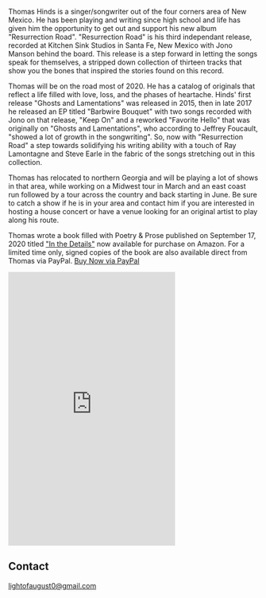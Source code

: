 
<Banner />

<Container>

<p>Thomas Hinds is a singer/songwriter out of the four corners area of New Mexico.
He has been playing and writing since high school and life has given him the opportunity
to get out and support his new album "Resurrection Road". "Resurrection Road" is his third
independant release, recorded at Kitchen Sink Studios in Santa Fe, New Mexico with
Jono Manson behind the board. This release is a step forward in letting the songs speak
for themselves, a stripped down collection of thirteen tracks that show you the bones that
inspired the stories found on this record.</p>
<p>Thomas will be on the road most of 2020. He has a catalog of originals that reflect a life
filled with love, loss, and the phases of heartache. Hinds' first release "Ghosts and Lamentations"
 was released in 2015, then in late 2017 he released an EP titled "Barbwire Bouquet" with two songs
recorded with Jono on that release, "Keep On" and a reworked "Favorite Hello" that was originally on
"Ghosts and Lamentations", who according to Jeffrey Foucault, "showed a lot of growth in the
songwriting". So, now with "Resurrection Road" a step towards solidifying his writing ability with a touch of Ray Lamontagne and Steve Earle in the fabric of the songs stretching out in this collection. 
</p><p>Thomas has relocated to northern Georgia and will be playing a lot of shows in that area, while 
working on a Midwest tour in March and an east coast run followed by a tour across the country and back 
starting in June. Be sure to catch a show if he is in your area and contact him if you are interested in hosting a house concert or have a venue looking for an original artist to play along his route.</p>
<p>Thomas wrote a book filled with Poetry & Prose published on September 17, 2020 titled <a href="https://www.amazon.com/dp/1513666940/ref=cm_sw_em_r_mt_dp_.ZCQFbCW1NY3R">"In the Details"</a> now available for purchase on Amazon. For a limited time only, signed copies of the book are also available direct from Thomas via PayPal. <a href="https://www.paypal.com/cgi-bin/webscr?cmd=_xclick&business=thmshinds%40yahoo%2ecom&lc=US&item_name=In%20The%20Details%20%28Signed%29&amount=15%2e00&currency_code=USD&button_subtype=services&tax_rate=7%2e000&shipping=3%2e00&bn=PP%2dBuyNowBF%3abtn_buynowCC_LG%2egif%3aNonHosted" className="gtm-button-primary">Buy Now via PayPal</a></p>

<div id="book" className="text-center"><iframe type="text/html" width="336" height="550" frameborder="0" allowfullscreen style="max-width:100%" src="https://read.amazon.com/kp/card?asin=B08JL22NSY&preview=newtab&linkCode=kpe&ref_=cm_sw_r_kb_dp_IoDQFbP86N5HJ&tag=mobile0474623-20" ></iframe></div>

<Youtube url="https://www.youtube.com/watch?v=vupGbexCqWo" />

<Releases releases={props.releases} />

<Shows shows={props.shows} />

## Contact

<!--
  The `id="contact"` attribute below is for creating internal anchor link.
  You can remove/change it, but make sure you edit the corresponding link
  in src/gatsby-theme-musician/config/navigation.yml
  See: https://learn.freecodecamp.org/responsive-web-design/basic-html-and-html5/link-to-internal-sections-of-a-page-with-anchor-elements/
-->

<div id="contact" className="text-center">
<a href = "mailto: lightofaugust0@gmail.com">lightofaugust0@gmail.com</a>
<p />
<Subscribe />
</div>

</Container>
